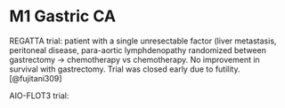 # M1 Gastric CA

REGATTA trial: patient with a single unresectable factor (liver metastasis, peritoneal disease, para-aortic lymphdenopathy randomized between gastrectomy -\> chemotherapy vs chemotherapy. No improvement in survival with gastrectomy. Trial was closed early due to futility.[@fujitani309]

AIO-FLOT3 trial:
